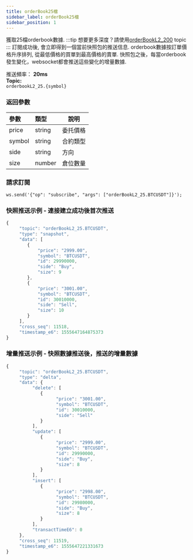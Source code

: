 ```yaml
---
title: orderBook25檔
sidebar_label: orderBook25檔
sidebar_position: 1
---
```


獲取25檔orderbook數據.
:::tip
想要更多深度？請使用[orderBookL2_200](./orderbook-200) topic
:::
訂閱成功後, 會立即得到一個當前快照包的推送信息. orderbook數據按訂單價格升序排列, 從最低價格的買單到最高價格的賣單.
快照包之後，每當orderbook發生變化，websocket都會推送這些變化的增量數據.

推送頻率： **20ms**<br/>
**Topic:**<br/>
`orderbookL2_25.{symbol}`

### 返回參數
| 參數 | 類型 | 說明|
|:----- |:-----|----- |
|price |string |委托價格 |
|symbol |string |合約類型 |
|side |string |方向 |
|size |number |倉位數量 |

### 請求訂閱

<Tabs>
<TabItem value="console" label="Console">

```http
ws.send('{"op": "subscribe", "args": ["orderBookL2_25.BTCUSDT"]}');
```

</TabItem>
</Tabs>

### 快照推送示例 - 連接建立成功後首次推送

<Tabs>
<TabItem value="js linear" label="linear">

```javascript
{
     "topic": "orderBookL2_25.BTCUSDT",
     "type": "snapshot",
     "data": [
        {
            "price": "2999.00",
            "symbol": "BTCUSDT",
            "id": 29990000,
            "side": "Buy",
            "size": 9
        },
        {
            "price": "3001.00",
            "symbol": "BTCUSDT",
            "id": 30010000,
            "side": "Sell",
            "size": 10
        }
     ],
     "cross_seq": 11518,
     "timestamp_e6": 1555647164875373
}
```
</TabItem>
</Tabs>

### 增量推送示例 - 快照數據推送後，推送的增量數據

<Tabs>
<TabItem value="js linear" label="linear">

```javascript
{
     "topic": "orderBookL2_25.BTCUSDT",
     "type": "delta",
     "data": {
          "delete": [
             {
                   "price": "3001.00",
                   "symbol": "BTCUSDT",
                   "id": 30010000,
                   "side": "Sell"
             }
          ],
          "update": [
             {
                   "price": "2999.00",
                   "symbol": "BTCUSDT",
                   "id": 29990000,
                   "side": "Buy",
                   "size": 8
             }
          ],
          "insert": [
             {
                   "price": "2998.00",
                   "symbol": "BTCUSDT",
                   "id": 29980000,
                   "side": "Buy",
                   "size": 8
             }
          ],
          "transactTimeE6": 0
     },
     "cross_seq": 11519,
     "timestamp_e6": 1555647221331673
}
```
</TabItem>
</Tabs>